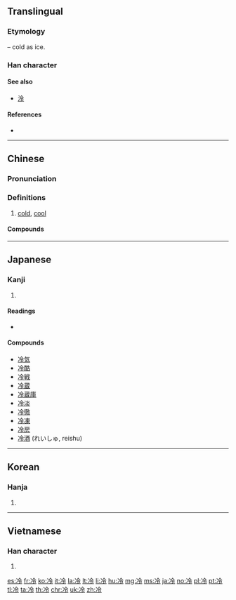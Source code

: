 ==Translingual==
{{stroke order|strokes=7}}

===Etymology===
{{Han compound|冫|t1=ice|令|ls=psc|c1=s|c2=p}} – cold as ice.

===Han character===
{{Han char|rn=15|rad=冫|as=05|sn=7|four=38127|canj=IMOII|ids=⿰冫令}}

====See also====
* [[泠]] <!-- visually similar -->

====References====
* {{Han ref|kx=0132.010|dkj=01622|dj=0295.030|hdz=10296.050|uh=51B7|ud=20919|bh=A74E|bd=42830}}

----

==Chinese==
{{zh-forms}}

===Pronunciation===
{{zh-pron
|m=lěng
|ma=y
|c=laang5
|h=pfs=lâng
|mn=léng
|w=3lan
|mc=y
|oc=y
|cat=a
}}

===Definitions===
{{zh-hanzi}}

# [[cold]], [[cool]]

====Compounds====
{{der5
|{{zh-l|冷板凳}}
|{{zh-l|冷冰冰}}
|{{zh-l|冷冰冰的}}
|{{zh-l|冷兵器}}
|{{zh-l|冷不丁}}
|{{zh-l|冷不防}}
|{{zh-l|冷菜}}
|{{zh-l|冷餐}}
|{{zh-l|冷藏}}
|{{zh-l|冷場}}
|{{zh-l|冷嘲熱諷}}
|{{zh-l|冷處理}}
|{{zh-l|冷床}}
|{{zh-l|冷待}}
|{{zh-l|冷淡}}
|{{zh-l|冷碟兒}}
|{{zh-l|冷丁}}
|{{zh-l|冷凍}}
|{{zh-l|冷凍乾燥}}
|{{zh-l|冷風}}
|{{zh-l|冷鋒}}
|{{zh-l|冷敷}}
|{{zh-l|冷服}}
|{{zh-l|冷宮}}
|{{zh-l|冷孤丁}}
|{{zh-l|冷光}}
|{{zh-l|冷櫃}}
|{{zh-l|冷害}}
|{{zh-l|冷汗}}
|{{zh-l|冷焊}}
|{{zh-l|冷話}}
|{{zh-l|冷葷}}
|{{zh-l|冷貨}}
|{{zh-l|冷寂}}
|{{zh-l|冷加工}}
|{{zh-l|冷箭}}
|{{zh-l|冷噤}}
|{{zh-l|冷靜}}
|{{zh-l|冷覺}}
|{{zh-l|冷峻}}
|{{zh-l|冷庫}}
|{{zh-l|冷酷}}
|{{zh-l|冷臉子}}
|{{zh-l|冷冽}}
|{{zh-l|冷落}}
|{{zh-l|冷眉冷眼}}
|{{zh-l|冷門}}
|{{zh-l|冷門兒}}
|{{zh-l|冷漠}}
|{{zh-l|冷暖}}
|{{zh-l|冷暖自知}}
|{{zh-l|冷盤}}
|{{zh-l|冷盤兒}}
|{{zh-l|冷炮}}
|{{zh-l|冷僻}}
|{{zh-l|冷悽悽}}
|{{zh-l|冷悽悽的}}
|{{zh-l|冷氣}}
|{{zh-l|冷氣機}}
|{{zh-l|冷氣團}}
|{{zh-l|冷槍}}
|{{zh-l|冷峭}}
|{{zh-l|冷清}}
|{{zh-l|冷清清}}
|{{zh-l|冷清清的}}
|{{zh-l|冷泉}}
|{{zh-l|冷卻}}
|{{zh-l|冷熱病}}
|{{zh-l|冷若冰霜}}
|{{zh-l|冷色}}
|{{zh-l|冷森森}}
|{{zh-l|冷森森的}}
|{{zh-l|冷食}}
|{{zh-l|冷霜}}
|{{zh-l|冷水}}
|{{zh-l|冷絲絲}}
|{{zh-l|冷絲絲的}}
|{{zh-l|冷絲兒絲兒}}
|{{zh-l|冷颼颼}}
|{{zh-l|冷颼颼的}}
|{{zh-l|冷嗦嗦}}
|{{zh-l|冷嗦嗦的}}
|{{zh-l|冷縮}}
|{{zh-l|冷燙}}
|{{zh-l|冷天}}
|{{zh-l|冷笑}}
|{{zh-l|冷血動物}}
|{{zh-l|冷言冷語}}
|{{zh-l|冷眼}}
|{{zh-l|冷眼旁觀}}
|{{zh-l|冷艷}}
|{{zh-l|冷一句，熱一句}}
|{{zh-l|冷一陣，熱一陣}}
|{{zh-l|冷飲}}
|{{zh-l|冷硬}}
|{{zh-l|冷語}}
|{{zh-l|冷遇}}
|{{zh-l|冷軋}}
|{{zh-l|冷戰}}
|{{zh-l|寒冷}}
}}

{{zh-cat|Beginning}}

----

==Japanese==

===Kanji===
{{ja-kanji|grade=4|rs=冫05}}

# {{defn|lang=ja|sort=冫05}}

====Readings====
* {{ja-readings|on=[[れい]] (rei)|kun=[[ひえる]] (hieru), [[つめたい]] (tsumetai), [[さめる]] (sameru)}}

====Compounds====
{{der-top}}
* [[冷気]]
* [[冷酷]]
* [[冷戦]]
* [[冷蔵]]
* [[冷蔵庫]]
* [[冷淡]]
* [[冷徹]]
* [[冷凍]]
* [[冷房]]
* [[冷酒]] (れいしゅ, reishu)
{{der-bottom}}

----

==Korean==

===Hanja===
{{ko-hanja|hangeul=[[랭]]>[[냉]]|mr=raeng>naeng}}

# {{defn|lang=ko|sort=冫05}}

----

==Vietnamese==

===Han character===
{{vi-hantu|[[lãnh]], [[lạnh]], [[lênh]], [[liểng]], [[linh]], [[rãnh]], [[lành]], [[lảnh]], [[rảnh]]|rs=冫05}}

# {{defn|lang=vi|sort=冫05}}

[[es:冷]]
[[fr:冷]]
[[ko:冷]]
[[it:冷]]
[[la:冷]]
[[lt:冷]]
[[li:冷]]
[[hu:冷]]
[[mg:冷]]
[[ms:冷]]
[[ja:冷]]
[[no:冷]]
[[pl:冷]]
[[pt:冷]]
[[tl:冷]]
[[ta:冷]]
[[th:冷]]
[[chr:冷]]
[[uk:冷]]
[[zh:冷]]